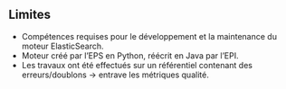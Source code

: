 ## Limites

- Compétences requises pour le développement et la maintenance du moteur ElasticSearch.  
- Moteur créé par l'EPS en Python, réécrit en Java par l'EPI.  
- Les travaux ont été effectués sur un référentiel contenant des erreurs/doublons → entrave les métriques qualité.  

